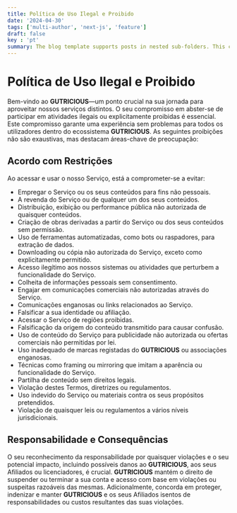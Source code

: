 ```yaml
---
title: Política de Uso Ilegal e Proibido
date: '2024-04-30'
tags: ['multi-author', 'next-js', 'feature']
draft: false
key : 'pt'
summary: The blog template supports posts in nested sub-folders. This can be used to group posts of similar content e.g. a multi-part course.
---
```


# Política de Uso Ilegal e Proibido

Bem-vindo ao **GUTRICIOUS**—um ponto crucial na sua jornada para aproveitar nossos serviços distintos. O seu compromisso em abster-se de participar em atividades ilegais ou explicitamente proibidas é essencial. Este compromisso garante uma experiência sem problemas para todos os utilizadores dentro do ecossistema **GUTRICIOUS**. As seguintes proibições não são exaustivas, mas destacam áreas-chave de preocupação:

## Acordo com Restrições

Ao acessar e usar o nosso Serviço, está a comprometer-se a evitar:

- Empregar o Serviço ou os seus conteúdos para fins não pessoais.
- A revenda do Serviço ou de qualquer um dos seus conteúdos.
- Distribuição, exibição ou performance pública não autorizada de quaisquer conteúdos.
- Criação de obras derivadas a partir do Serviço ou dos seus conteúdos sem permissão.
- Uso de ferramentas automatizadas, como bots ou raspadores, para extração de dados.
- Downloading ou cópia não autorizada do Serviço, exceto como explicitamente permitido.
- Acesso ilegítimo aos nossos sistemas ou atividades que perturbem a funcionalidade do Serviço.
- Colheita de informações pessoais sem consentimento.
- Engajar em comunicações comerciais não autorizadas através do Serviço.
- Comunicações enganosas ou links relacionados ao Serviço.
- Falsificar a sua identidade ou afiliação.
- Acessar o Serviço de regiões proibidas.
- Falsificação da origem do conteúdo transmitido para causar confusão.
- Uso de conteúdo do Serviço para publicidade não autorizada ou ofertas comerciais não permitidas por lei.
- Uso inadequado de marcas registadas do **GUTRICIOUS** ou associações enganosas.
- Técnicas como framing ou mirroring que imitam a aparência ou funcionalidade do Serviço.
- Partilha de conteúdo sem direitos legais.
- Violação destes Termos, diretrizes ou regulamentos.
- Uso indevido do Serviço ou materiais contra os seus propósitos pretendidos.
- Violação de quaisquer leis ou regulamentos a vários níveis jurisdicionais.

## Responsabilidade e Consequências

O seu reconhecimento da responsabilidade por quaisquer violações e o seu potencial impacto, incluindo possíveis danos ao **GUTRICIOUS**, aos seus Afiliados ou licenciadores, é crucial. **GUTRICIOUS** mantém o direito de suspender ou terminar a sua conta e acesso com base em violações ou suspeitas razoáveis das mesmas. Adicionalmente, concorda em proteger, indenizar e manter **GUTRICIOUS** e os seus Afiliados isentos de responsabilidades ou custos resultantes das suas violações.